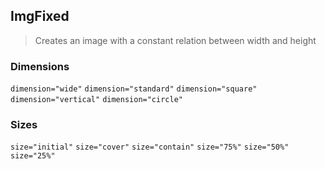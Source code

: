 
<Meta title="Components/Image/ImgFixed" />

## ImgFixed

> Creates an image with a constant relation between width and height

### Dimensions

<Canvas isExpanded>
  <Story name="Dimensions">
    <Grid>
      <Grid.Row>
        <Grid.Column mobile="5">
          <Code inline>dimension="wide"</Code>
          <ImgFixed
            dimension="wide"
            src="https://user-images.githubusercontent.com/2781777/40743488-0927f342-6428-11e8-942d-3ca36269d7dc.png"
          />
        </Grid.Column>
        <Grid.Column mobile="5">
          <Code inline>dimension="standard"</Code>
          <ImgFixed
            dimension="standard"
            src="https://user-images.githubusercontent.com/2781777/40743488-0927f342-6428-11e8-942d-3ca36269d7dc.png"
          />
        </Grid.Column>
        <Grid.Column mobile="5">
          <Code inline>dimension="square"</Code>
          <ImgFixed
            dimension="square"
            src="https://user-images.githubusercontent.com/2781777/40743488-0927f342-6428-11e8-942d-3ca36269d7dc.png"
          />
        </Grid.Column>
        <Grid.Column mobile="5">
          <Code inline>dimension="vertical"</Code>
          <ImgFixed
            dimension="vertical"
            src="https://user-images.githubusercontent.com/2781777/40743488-0927f342-6428-11e8-942d-3ca36269d7dc.png"
          />
        </Grid.Column>
        <Grid.Column mobile="5">
          <Code inline>dimension="circle"</Code>
          <ImgFixed
            dimension="circle"
            src="https://user-images.githubusercontent.com/2781777/40743488-0927f342-6428-11e8-942d-3ca36269d7dc.png"
          />
        </Grid.Column>
      </Grid.Row>
    </Grid>
  </Story>
</Canvas>

<Divider size="small" />

### Sizes

<Canvas isExpanded>
  <Story name="sizes">
    <Grid>
      <Grid.Row>
        <Grid.Column mobile="5">
          <Code inline>size="initial"</Code>
          <ImgFixed
            size="initial"
            dimension="wide"
            background="#222"
            src="https://user-images.githubusercontent.com/2781777/40743488-0927f342-6428-11e8-942d-3ca36269d7dc.png"
          />
        </Grid.Column>
        <Grid.Column mobile="5">
          <Code inline>size="cover"</Code>
          <ImgFixed
            size="cover"
            dimension="wide"
            background="#222"
            src="https://user-images.githubusercontent.com/2781777/40743488-0927f342-6428-11e8-942d-3ca36269d7dc.png"
          />
        </Grid.Column>
        <Grid.Column mobile="5">
          <Code inline>size="contain"</Code>
          <ImgFixed
            size="contain"
            dimension="wide"
            background="#222"
            src="https://user-images.githubusercontent.com/2781777/40743488-0927f342-6428-11e8-942d-3ca36269d7dc.png"
          />
        </Grid.Column>
      </Grid.Row>
      <Grid.Row>
        <Grid.Column mobile="5">
          <Code inline>size="75%"</Code>
          <ImgFixed
            size="75%"
            dimension="wide"
            background="#222"
            src="https://user-images.githubusercontent.com/2781777/40743488-0927f342-6428-11e8-942d-3ca36269d7dc.png"
          />
        </Grid.Column>
        <Grid.Column mobile="5">
          <Code inline>size="50%"</Code>
          <ImgFixed
            size="50%"
            dimension="wide"
            background="#222"
            src="https://user-images.githubusercontent.com/2781777/40743488-0927f342-6428-11e8-942d-3ca36269d7dc.png"
          />
        </Grid.Column>
        <Grid.Column mobile="5">
          <Code inline>size="25%"</Code>
          <ImgFixed
            size="25%"
            dimension="wide"
            background="#222"
            src="https://user-images.githubusercontent.com/2781777/40743488-0927f342-6428-11e8-942d-3ca36269d7dc.png"
          />
        </Grid.Column>
      </Grid.Row>
    </Grid>
  </Story>
</Canvas>
